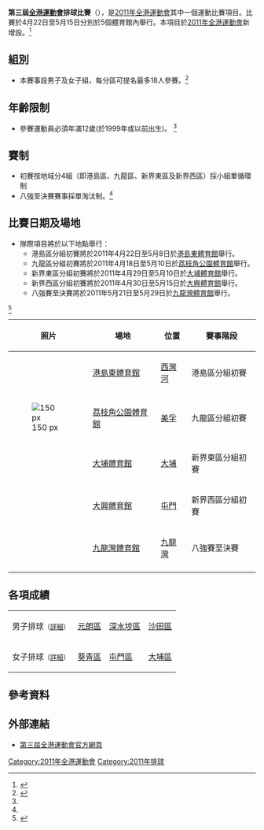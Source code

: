 '''第三屆[[全港運動會|全港運動會]]排球比賽'''（{{lang-en|'''The 3rd Hong Kong Games Volleyball Competition'''}}），是[[2011年全港運動會|2011年全港運動會]]其中一個運動比賽項目。比賽於4月22日至5月15日分別於5個體育館內舉行。本項目於[[2011年全港運動會|2011年全港運動會]]新增設。<ref>{{cite web |url=http://hongkonggames.lcsd.gov.hk/b5/press_release01.php |title=存档副本 |accessdate=2010-08-28 |deadurl=yes |archiveurl=https://web.archive.org/web/20100811012158/http://hongkonggames.lcsd.gov.hk/b5/press_release01.php |archivedate=2010-08-11 }}</ref>

==組別==
*本賽事設男子及女子組，每分區可提名最多18人參賽。<ref name="#1">{{cite web |url=http://hongkonggames.lcsd.gov.hk/b5/detail_volleyball.php |title=存档副本 |accessdate=2010-08-29 |deadurl=yes |archiveurl=https://web.archive.org/web/20100905153530/http://hongkonggames.lcsd.gov.hk/b5/detail_volleyball.php |archivedate=2010-09-05 }}</ref>

==年齡限制==
*參賽運動員必須年滿12歲(於1999年或以前出生)。 <ref name="#1"/>

==賽制==
*初賽按地域分4組（即港島區、九龍區、新界東區及新界西區）採小組單循環制
*八強至決賽賽事採單淘汰制。<ref name="#1"/>


==比賽日期及場地==
*隊際項目將於以下地點舉行：
**港島區分組初賽將於2011年4月22日至5月8日於[[港島東體育館|港島東體育館]]舉行。
**九龍區分組初賽將於2011年4月18日至5月10日於[[荔枝角公園體育館|荔枝角公園體育館]]舉行。
**新界東區分組初賽將於2011年4月29日至5月10日於[[大埔體育館|大埔體育館]]舉行。
**新界西區分組初賽將於2011年4月30日至5月15日於[[大興體育館|大興體育館]]舉行。
**八強賽至決賽將於2011年5月21日至5月29日於[[九龍灣體育館|九龍灣體育館]]舉行。
<ref>{{cite web |url=http://hongkonggames.lcsd.gov.hk/download/form/volleyball_prospectus_chi.doc |title=存档副本 |accessdate=2011-02-22 |deadurl=yes |archiveurl=https://web.archive.org/web/20110322092246/http://hongkonggames.lcsd.gov.hk/download/form/volleyball_prospectus_chi.doc |archivedate=2011-03-22 }}</ref>
{| class="wikitable"
|-
! 照片 !! 場地 !! 位置 !! 賽事階段 
|-
| 
| [[港島東體育館|港島東體育館]] || [[西灣河|西灣河]] || 港島區分組初賽
|-
| [[File:HK_LaiChiKokParkSportsCentre.JPG|150 px]]
| [[荔枝角公園體育館|荔枝角公園體育館]] || [[美孚_(香港)|美孚]] || 九龍區分組初賽
|-
| 
| [[大埔體育館|大埔體育館]] || [[大埔_(香港)|大埔]] || 新界東區分組初賽
|-
| 
| [[大興體育館|大興體育館]] || [[屯門|屯門]] || 新界西區分組初賽
|-
| 
| [[九龍灣體育館|九龍灣體育館]] || [[九龍灣|九龍灣]] || 八強賽至決賽
|-
|}

== 各項成績 ==
{| {{MedalistTable|type=項目|columns=1|style=font-size:small;}}
|-
| 男子排球<small>（[[2011年全港運動會男子排球比賽|詳細]]）</small>
| [[2011年全港運動會元朗區代表團|元朗區]]
| [[2011年全港運動會深水埗區代表團|深水埗區]]
| [[2011年全港運動會沙田區代表團|沙田區]]
|-
| 女子排球<small>（[[2011年全港運動會女子排球比賽|詳細]]）</small>
| [[2011年全港運動會葵青區代表團|葵青區]]
| [[2011年全港運動會屯門區代表團|屯門區]]
| [[2011年全港運動會大埔區代表團|大埔區]]
|}

== 參考資料 ==
<references />

== 外部連結 ==
* [https://web.archive.org/web/20100810021753/http://hongkonggames.lcsd.gov.hk/b5/index.php 第三屆全港運動會官方網頁]{{zh}}
{{2011 Hong Kong Games Sports Events}}
[[Category:2011年全港運動會|Category:2011年全港運動會]]
[[Category:2011年排球|Category:2011年排球]]